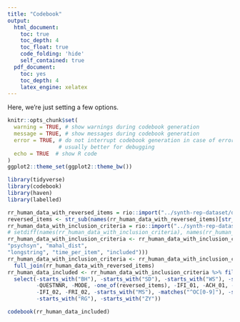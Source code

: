 ```yaml
---
title: "Codebook"
output:
  html_document:
    toc: true
    toc_depth: 4
    toc_float: true
    code_folding: 'hide'
    self_contained: true
  pdf_document:
    toc: yes
    toc_depth: 4
    latex_engine: xelatex
---
```


Here, we're just setting a few options.

```r
knitr::opts_chunk$set(
  warning = TRUE, # show warnings during codebook generation
  message = TRUE, # show messages during codebook generation
  error = TRUE, # do not interrupt codebook generation in case of errors,
                # usually better for debugging
  echo = TRUE  # show R code
)
ggplot2::theme_set(ggplot2::theme_bw())

```

```r
library(tidyverse)
library(codebook)
library(haven)
library(labelled)

rr_human_data_with_reversed_items = rio::import("../synth-rep-dataset/data/processed/sosci_labelled.rds")
reversed_items <- str_sub(names(rr_human_data_with_reversed_items)[str_detect(names(rr_human_data_with_reversed_items), "_R$")], 1, -3)
rr_human_data_with_inclusion_criteria = rio::import("../synth-rep-dataset/data/processed/sosci_labelled_with_exclusion_criteria.rds")
# setdiff(names(rr_human_data_with_inclusion_criteria), names(rr_human_data_with_reversed_items)) %>% dput()
rr_human_data_with_inclusion_criteria <- rr_human_data_with_inclusion_criteria %>% select(one_of(c("CASE","even_odd", "psychant", 
"psychsyn", "mahal_dist", 
"longstring", "time_per_item", "included")))
rr_human_data_with_inclusion_criteria <- rr_human_data_with_inclusion_criteria %>% 
  full_join(rr_human_data_with_reversed_items)
rr_human_data_included <- rr_human_data_with_inclusion_criteria %>% filter(included) %>% 
  select(-starts_with("BH"), -starts_with("SD"), -starts_with("WS"), -starts_with("BFI"),
         -QUESTNNR, -MODE, -one_of(reversed_items), -IFI_01, -ACH_01, -ACH_02, 
         -IFI_02, -FRI_02, -starts_with("MS"), -matches("^OC[0-9]"), -starts_with("PR"),
         -starts_with("RG"), -starts_with("ZY"))
```


```r
codebook(rr_human_data_included)
```
